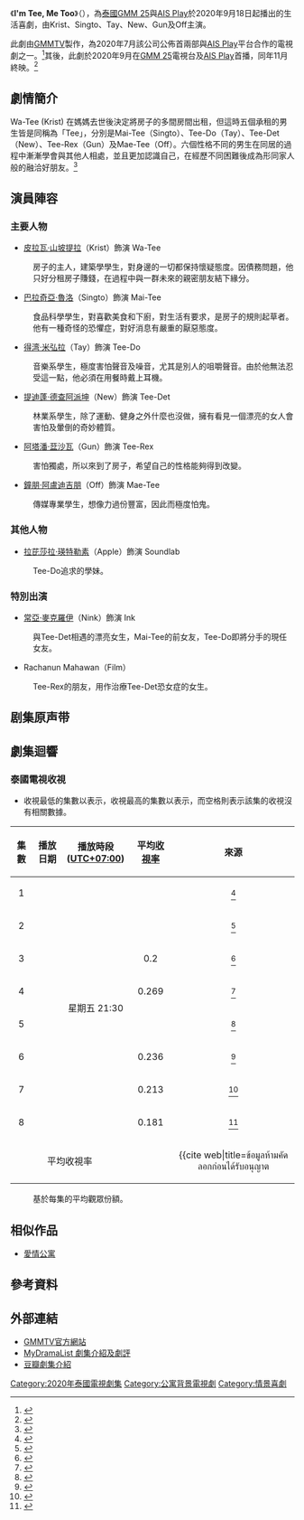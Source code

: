 {{Infobox Television
| show_name     = I'm Tee, Me Too
| original_name = {{lang|th|I'm Tee, Me Too – คนละทีเดียวกัน}}
| image         = [[File:I'm_Tee,_Me_Too.png|250px]]
| caption       = 
| show_name_2   = 同名不同Tee<br>不一樣的Tee<br>無可替代
| genre         = 生活喜劇<br>成長
| format        = 
| based_on      = 
| creator       = 
| developer     = 
| writer        = 
| director      = Nuttapong Mongkolsawas
| starring      = [[皮拉瓦·山坡提拉|皮拉瓦·山坡提拉]]<br>[[巴拉奇亞·魯洛|巴拉奇亞·魯洛]]<br>[[得湾·米弘拉|得湾·米弘拉]]<br>[[提迪蓬·德查阿派坤|提迪蓬·德查阿派坤]]<br>[[阿塔潘·葐沙瓦|阿塔潘·葐沙瓦]]<br>[[鐘朋·阿盧迪吉朋|鐘朋·阿盧迪吉朋]]
| theme_music_composer = 
| opentheme            = 
| endtheme             = 
| composer             = 
| country       = {{THA}}
| location      = {{THA}}
| language      = [[泰語|泰語]]
| num_episodes  = 8
| runtime       = 34 - 37 分鐘
| company       = [[GMMTV|GMMTV]]
| producer      = 
| channel       = [[GMM_25|GMM 25]]<br>[[AIS通信|AIS Play]]
| first_run     = {{THA}}
| first_aired   = {{Start date|2020|9|18}}
| last_aired    = {{End date|2020|11|6}}
| related       = 
| preceded_by   = 
| followed_by   = 
| website       = https://www.gmm25.com/shows_detail.html?id=917
| production_website = 
}}
《'''I'm Tee, Me Too'''》（{{lang-th|'''I'm Tee, Me Too – คนละทีเดียวกัน'''}}），為[[泰國|泰國]][[GMM_25|GMM 25]]與[[AIS通信|AIS Play]]於2020年9月18日起播出的生活喜劇，由Krist、Singto、Tay、New、Gun及Off主演。

此劇由[[GMMTV|GMMTV]]製作，為2020年7月該公司公佈首兩部與[[AIS通信|AIS Play]]平台合作的電視劇之一。<ref>{{cite web|title=GMM超人气三大荧屏CP档最新泰剧《同名不同Tee》一段泰国版的爱情公寓|url=https://www.weibo.com/ttarticle/p/show?id=2309404524752256499771|website=新浪微博|language=zh|date=09-07-2020|access-date=2020-07-30|archive-date=2021-03-02|archive-url=https://web.archive.org/web/20210302050643/https://weibo.com/ttarticle/p/show?id=2309404524752256499771}}</ref>其後，此劇於2020年9月在[[GMM_25|GMM 25]]電視台及[[AIS通信|AIS Play]]首播，同年11月終映。<ref>{{cite news |title=ต้นหนชลธี และ คนละทีเดียวกัน ซีรีส์ 2 รสชาติจากการจับมือกันของ AIS PLAY และ GMMTV |url=https://thestandard.co/2-series-by-ais-play-x-gmmtv/ |accessdate=08-07-2020 |work=The Standard |date=08-07-2020 |language=Th |archive-date=2020-07-12 |archive-url=https://web.archive.org/web/20200712081327/https://thestandard.co/2-series-by-ais-play-x-gmmtv/ |dead-url=no }}</ref>

== 劇情簡介 ==
Wa-Tee (Krist) 在媽媽去世後決定將房子的多間房間出租，但這時五個承租的男生皆是同稱為「Tee」，分別是Mai-Tee（Singto）、Tee-Do（Tay）、Tee-Det（New）、Tee-Rex（Gun）及Mae-Tee（Off）。六個性格不同的男生在同居的過程中漸漸學會與其他人相處，並且更加認識自己，在經歷不同困難後成為形同家人般的融洽好朋友。<ref>{{cite web |title=ออริจินัลซีรีส์ คนละทีเดียวกัน จาก GMMTV |url=https://cities.trueid.net/article/ออริจินัลซีรีส์-คนละทีเดียวกัน-จาก-gmmtv-trueidintrend_186343 |website=trueid.net |publisher=TrueID |accessdate=2020-07-30 |language=Th |date=2020-07-13 |archive-date=2020-11-04 |archive-url=https://web.archive.org/web/20201104065733/https://cities.trueid.net/article/%E0%B8%AD%E0%B8%AD%E0%B8%A3%E0%B8%B4%E0%B8%88%E0%B8%B4%E0%B8%99%E0%B8%B1%E0%B8%A5%E0%B8%8B%E0%B8%B5%E0%B8%A3%E0%B8%B5%E0%B8%AA%E0%B9%8C-%E0%B8%84%E0%B8%99%E0%B8%A5%E0%B8%B0%E0%B8%97%E0%B8%B5%E0%B9%80%E0%B8%94%E0%B8%B5%E0%B8%A2%E0%B8%A7%E0%B8%81%E0%B8%B1%E0%B8%99-%E0%B8%88%E0%B8%B2%E0%B8%81-gmmtv-trueidintrend_186343 }}</ref>

== 演員陣容 ==
{{small|註：括號內的演員姓名為小名。}}
=== 主要人物 ===
* [[皮拉瓦·山坡提拉|皮拉瓦·山坡提拉]]（Krist）飾演 Wa-Tee
: 房子的主人，建築學學生，對身邊的一切都保持懷疑態度。因債務問題，他只好分租房子賺錢，在過程中與一群未來的親密朋友結下緣分。

* [[巴拉奇亞·魯洛|巴拉奇亞·魯洛]]（Singto）飾演 Mai-Tee
: 食品科學學生，對喜歡美食和下廚，對生活有要求，是房子的規則起草者。他有一種奇怪的恐懼症，對好消息有嚴重的厭惡態度。

* [[得湾·米弘拉|得湾·米弘拉]]（Tay）飾演 Tee-Do
: 音樂系學生，極度害怕聲音及噪音，尤其是別人的咀嚼聲音。由於他無法忍受這一點，他必須在用餐時戴上耳機。

* [[提迪蓬·德查阿派坤|提迪蓬·德查阿派坤]]（New）飾演 Tee-Det
: 林業系學生，除了運動、健身之外什麼也沒做，擁有看見一個漂亮的女人會害怕及暈倒的奇妙體質。

* [[阿塔潘·葐沙瓦|阿塔潘·葐沙瓦]]（Gun）飾演 Tee-Rex
: 害怕獨處，所以來到了房子，希望自己的性格能夠得到改變。

* [[鐘朋·阿盧迪吉朋|鐘朋·阿盧迪吉朋]]（Off）飾演 Mae-Tee
: 傳媒專業學生，想像力過份豐富，因此而極度怕鬼。

=== 其他人物 ===
* [[拉芘莎拉·瑛特勒素|拉芘莎拉·瑛特勒素]]（Apple）飾演 Soundlab
: Tee-Do追求的學妹。

=== 特別出演 ===
* [[常亞·麥克羅伊|常亞·麥克羅伊]]（Nink）飾演 Ink
: 與Tee-Det相遇的漂亮女生，Mai-Tee的前女友，Tee-Do即將分手的現任女友。

* Rachanun Mahawan（Film）
: Tee-Rex的朋友，用作治療Tee-Det恐女症的女生。

== 剧集原声带 ==
{{Tracklist
| collapsed       = 
| headline        = 
| extra_column    = 演唱
| total_length    = 
| all_writing     = 
| all_lyrics      = 
| all_music       =

| title1          = 《小小的幸福/{{lang|th|เล็ก ๆ บ่อย ๆ}}》
| note1           = 片头曲
| lyrics1         = 
| music1          = 
| arranger1       = 
| extra1          = GUNGUN
| longnote1       =  
}}

== 劇集迴響 ==
=== 泰國電視收視 ===
*收視最低的集數以{{color|blue|'''藍色'''}}表示，收視最高的集數以{{color|red|'''紅色'''}}表示，而空格則表示該集的收視沒有相關數據。

{| class="wikitable"
! 集數<br>{{abbr|No.|Number}}
! 播放日期
! 播放時段<br>([[UTC+07:00|UTC+07:00]])
! 平均[[尼爾森收視率|收視率]]
! 來源
|-
! style="text-align: center;" | 1
| style="text-align: center;" | {{start_date|2020|09|18}}
| style="text-align: center;" rowspan=8 | 星期五 21:30
| style="text-align: center;" | {{color|red|'''0.3'''}}
| style="text-align: center;" | <ref name="ep01">{{Cite web|title=ละครไทยจงเจริญ on Instagram: “รายงานเรตติ้งละคร ประจำวันศุกร์ที่ 18 กันยายน 2563 (ตามภาพนี้ค่ะ) #ก่อนตะวันแลง #สิงห์สั่งป่า #มัจจุราชสีน้ำผึ้ง #เพลงรักเพลงปืน…”|url=https://www.instagram.com/p/CFZdqYEFp23/|access-date=2020-11-26|website=Instagram|language=en}}</ref>
|-
! style="text-align: center;" | 2
| style="text-align: center;" | {{start_date|2020|09|25}}
| style="text-align: center;" | {{color|red|'''0.300'''}}
| style="text-align: center;" | <ref name="ep02">{{Cite web|title=“สิงห์สั่งป่า” สั่งเรตติ้งยืน 5 สุดสัปดาห์|url=https://www.facebook.com/Kwiangremote/posts/2390084934630729|access-date=2020-09-28|website=www.facebook.com|language=en}}</ref>
|-
! style="text-align: center;" | 3
| style="text-align: center;" | {{start_date|2020|10|02}}
| style="text-align: center;" | 0.2
| style="text-align: center;" | <ref name="ep03">{{Cite web|title=ละครไทยจงเจริญ on Instagram: “รายงานเรตติ้งละคร ประจำวันศุกร์ที่ 2 ตุลาคม 2563 (ตามภาพนี้ค่ะ) #สมบัติมหาเฮง #สิงห์สั่งป่า #ลมซ่อนรัก #วาสนารัก #คดีน้องชมพู่…”|url=https://www.instagram.com/p/CF9lRbNFxwk/|access-date=2020-11-26|website=Instagram|language=en}}</ref>
|-
! style="text-align: center;" | 4
| style="text-align: center;" | {{start_date|2020|10|09}}
| style="text-align: center;" | 0.269
| style="text-align: center;" | <ref name="ep04">{{cite web |title=“วาสนารัก” ปิดฉาก 2.501 / #MUT2020 ฟาดไป 0.765 |url=https://www.facebook.com/Kwiangremote/posts/2401235936848962 |website=facebook.com |publisher=เขวี้ยงรีโมท |accessdate=2020-10-12 |language=th |date=12 October 2020 |archive-date=2021-01-30 |archive-url=https://web.archive.org/web/20210130202343/https://www.facebook.com/Kwiangremote/posts/2401235936848962 |dead-url=no }}</ref>
|-
! style="text-align: center;" | 5
| style="text-align: center;" | {{start_date|2020|10|16}}
| style="text-align: center;" | {{color|blue|'''0.122'''}}
| style="text-align: center;" | <ref name="ep05">{{cite web |title=รวบตึงเรตติ้ง..สุดสัปดาห์การเมืองร้อน |url= https://www.facebook.com/Kwiangremote/posts/2407331502906072 |website=facebook.com |publisher=เขวี้ยงรีโมท |accessdate=2020-10-19|language=th |date=19 October 2020}}</ref>
|-
! style="text-align: center;" | 6
| style="text-align: center;" | {{start_date|2020|10|23}}
| style="text-align: center;" | 0.236
| style="text-align: center;" | <ref name="ep06">{{cite web |title=“สิงห์สั่งป่า” จบดีมีเลข 6 |url= https://www.facebook.com/Kwiangremote/posts/2413426315629924 |website=facebook.com |publisher=เขวี้ยงรีโมท |accessdate=2020-10-26|language=th |date=26 October 2020}}</ref>
|-
! style="text-align: center;" | 7
| style="text-align: center;" | {{start_date|2020|10|30}}
| style="text-align: center;" | 0.213
| style="text-align: center;" | <ref name="ep07">{{cite web |title=“จากศัตรูสู่หัวใจ” เปิดตัวปังตั้งแต่ตอนแรก |url=https://www.facebook.com/Kwiangremote/posts/2419444471694775 |website=facebook.com |publisher=เขวี้ยงรีโมท |accessdate=2020-11-02 |language=th |date=2 November 2020 |archive-date=2020-11-03 |archive-url=https://web.archive.org/web/20201103092540/https://www.facebook.com/Kwiangremote/posts/2419444471694775 |dead-url=no }}</ref>
|-
! style="text-align: center;" | 8
| style="text-align: center;" | {{start_date|2020|11|06}}
| style="text-align: center;" | 0.181
| style="text-align: center;" | <ref name="ep08">{{cite web |title=“จากศัตรูสู่หัวใจ” แชมป์ละครสุดสัปดาห์ |url= https://www.facebook.com/Kwiangremote/posts/2425499814422574 |website=facebook.com |publisher=เขวี้ยงรีโมท |accessdate=2020-11-09|language=th |date=9 November 2020}}</ref>
|-
! colspan="3" style="text-align: center;" | 平均收視率 {{ref|average|1}}
| style="text-align: center;" | {{color|green|'''0.227'''}}
| style="text-align: center;" | <ref name="averagerating">{{cite web|title=ข้อมูลห้ามคัดลอกก่อนได้รับอนุญาต
|url=https://www.tvdigitalwatch.com/rating-lakorn-gmm25-63/?fbclid=IwAR2_Q03_qXdhWP1sVh03b_zzYzxR5HhTdoGhHC6b6tPoPxIiLmuhM1S1qSk |website=tvdigitalwatch.com|publisher=TV Digital Watch|accessdate=2021-02-23|language=th|date=2021-01-24}}</ref>
|}

:{{note|average|1}} 基於每集的平均觀眾份額。

==相似作品==
*[[愛情公寓|愛情公寓]]

== 參考資料 ==
{{reflist}}

== 外部連結 ==
* [https://www.gmm25.com/shows_detail.html?id=917 GMMTV官方網站] {{Wayback|url=https://www.gmm25.com/shows_detail.html?id=917 |date=20210413144829 }}{{th}}
* [https://mydramalist.com/63883-i-m-tee-me-too/ MyDramaList 劇集介紹及劇評] {{Wayback|url=https://mydramalist.com/63883-i-m-tee-me-too/ |date=20201101074228 }}{{en}}
* [https://movie.douban.com/subject/35135443/ 豆瓣劇集介紹] {{Wayback|url=https://movie.douban.com/subject/35135443/ |date=20211122013716 }}{{zh}}

{{GMMTV電視劇系列}}
[[Category:2020年泰國電視劇集|Category:2020年泰國電視劇集]]
[[Category:公寓背景電視劇|Category:公寓背景電視劇]]
[[Category:情景喜劇|Category:情景喜劇]]